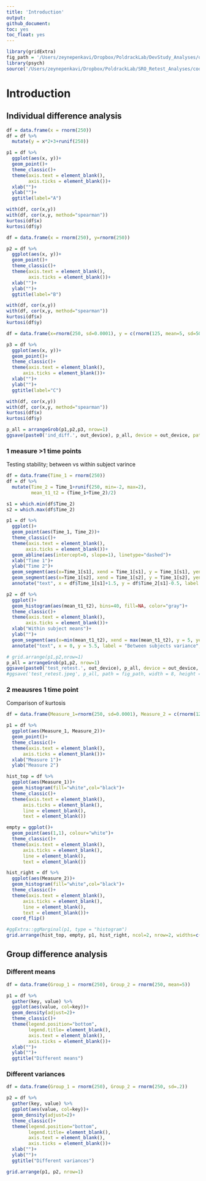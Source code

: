 ```yaml
---
title: 'Introduction'
output:
github_document:
toc: yes
toc_float: yes
---
```


```r
library(gridExtra)
fig_path = '/Users/zeynepenkavi/Dropbox/PoldrackLab/DevStudy_Analyses/output/figures'
library(psych)
source('/Users/zeynepenkavi/Dropbox/PoldrackLab/SRO_Retest_Analyses/code/figure_scripts/figure_res_wrapper.R')
```
# Introduction

## Individual difference analysis

```r
df = data.frame(x = rnorm(250))
df = df %>%
  mutate(y = x*2+3+runif(250))

p1 = df %>%
  ggplot(aes(x, y))+
  geom_point()+
  theme_classic()+
  theme(axis.text = element_blank(),
        axis.ticks = element_blank())+
  xlab("")+
  ylab("")+
  ggtitle(label="A")

with(df, cor(x,y))
with(df, cor(x,y, method="spearman"))
kurtosi(df$x)
kurtosi(df$y)
```

```r
df = data.frame(x = rnorm(250), y=rnorm(250))

p2 = df %>%
  ggplot(aes(x, y))+
  geom_point()+
  theme_classic()+
  theme(axis.text = element_blank(),
        axis.ticks = element_blank())+
  xlab("")+
  ylab("")+
  ggtitle(label="B")

with(df, cor(x,y))
with(df, cor(x,y, method="spearman"))
kurtosi(df$x)
kurtosi(df$y)
```

```r
df = data.frame(x=rnorm(250, sd=0.0001), y = c(rnorm(125, mean=5, sd=50),rnorm(125, mean=2, sd=2)))

p3 = df %>%
  ggplot(aes(x, y))+
  geom_point()+
  theme_classic()+
  theme(axis.text = element_blank(),
      axis.ticks = element_blank())+
  xlab("")+
  ylab("")+
  ggtitle(label="C")

with(df, cor(x,y))
with(df, cor(x,y, method="spearman"))
kurtosi(df$x)
kurtosi(df$y)
```

```r
p_all = arrangeGrob(p1,p2,p3, nrow=1)
ggsave(paste0('ind_diff.', out_device), p_all, device = out_device, path = fig_path, width = 8, height = 3, units = "in")

```

### 1 measure >1 time points

Testing stability; between vs within subject varince

```r
df = data.frame(Time_1 = rnorm(250))
df = df %>%
  mutate(Time_2 = Time_1+runif(250, min=-2, max=2),
         mean_t1_t2 = (Time_1+Time_2)/2)
```

```r
s1 = which.min(df$Time_2)
s2 = which.max(df$Time_2)

p1 = df %>%
  ggplot()+
  geom_point(aes(Time_1, Time_2))+
  theme_classic()+
  theme(axis.text = element_blank(),
       axis.ticks = element_blank())+
  geom_abline(aes(intercept=0, slope=1), linetype="dashed")+
  xlab("Time 1")+
  ylab("Time 2")+
  geom_segment(aes(x=Time_1[s1], xend = Time_1[s1], y = Time_1[s1], yend = Time_2[s1]), arrow=arrow(), color=cbbPalette[1], linetype=1, size=1)+
  geom_segment(aes(x=Time_1[s2], xend = Time_1[s2], y = Time_1[s2], yend = Time_2[s2]), arrow=arrow(), color=cbbPalette[1], linetype=1, size=1)+
  annotate("text", x = df$Time_1[s1]+1.5, y = df$Time_2[s1]-0.5, label = "Within subject variance", color= cbbPalette[1])

p2 = df %>%
  ggplot()+
  geom_histogram(aes(mean_t1_t2), bins=40, fill=NA, color="gray")+
  theme_classic()+
  theme(axis.text = element_blank(),
       axis.ticks = element_blank())+
  xlab("Within subject means")+
  ylab("")+
  geom_segment(aes(x=min(mean_t1_t2), xend = max(mean_t1_t2), y = 5, yend = 5), arrow=arrow(end = "both"), color=cbbPalette[2], size=1)+
  annotate("text", x = 0, y = 5.5, label = "Between subjects variance", color= cbbPalette[2], size=4)

# grid.arrange(p1,p2,nrow=1)
p_all = arrangeGrob(p1,p2, nrow=1)
ggsave(paste0('test_retest.', out_device), p_all, device = out_device, path = fig_path, width = 8, height = 3, units = "in")
#ggsave('test_retest.jpeg', p_all, path = fig_path, width = 8, height = 3, units = "in")
```

### 2 meausres 1 time point

Comparison of kurtosis

```r
df = data.frame(Measure_1=rnorm(250, sd=0.0001), Measure_2 = c(rnorm(125, mean=5, sd=50),rnorm(125, mean=2, sd=2)))

p1 = df %>%
  ggplot(aes(Measure_1, Measure_2))+
  geom_point()+
  theme_classic()+
  theme(axis.text = element_blank(),
      axis.ticks = element_blank())+
  xlab("Measure 1")+
  ylab("Measure 2")

hist_top = df %>%
  ggplot(aes(Measure_1))+
  geom_histogram(fill="white",col="black")+
  theme_classic()+
  theme(axis.text = element_blank(),
      axis.ticks = element_blank(),
      line = element_blank(),
      text = element_blank())

empty = ggplot()+
  geom_point(aes(1,1), colour="white")+
  theme_classic()+
  theme(axis.text = element_blank(),
      axis.ticks = element_blank(),
      line = element_blank(),
      text = element_blank())

hist_right = df %>%
  ggplot(aes(Measure_2))+
  geom_histogram(fill="white",col="black")+
  theme_classic()+
  theme(axis.text = element_blank(),
      axis.ticks = element_blank(),
      line = element_blank(),
      text = element_blank())+
  coord_flip()

#ggExtra::ggMarginal(p1, type = "histogram")
grid.arrange(hist_top, empty, p1, hist_right, ncol=2, nrow=2, widths=c(4, 1), heights=c(1, 4))

```


## Group difference analysis

### Different means

```r
df = data.frame(Group_1 = rnorm(250), Group_2 = rnorm(250, mean=5))

p1 = df %>%
  gather(key, value) %>%
  ggplot(aes(value, col=key))+
  geom_density(adjust=2)+
  theme_classic()+
  theme(legend.position="bottom",
        legend.title= element_blank(),
        axis.text = element_blank(),
        axis.ticks = element_blank())+
  xlab("")+
  ylab("")+
  ggtitle("Different means")
```

### Different variances

```r
df = data.frame(Group_1 = rnorm(250), Group_2 = rnorm(250, sd=.2))

p2 = df %>%
  gather(key, value) %>%
  ggplot(aes(value, col=key))+
  geom_density(adjust=2)+
  theme_classic()+
  theme(legend.position="bottom",
        legend.title= element_blank(),
        axis.text = element_blank(),
        axis.ticks = element_blank())+
  xlab("")+
  ylab("")+
  ggtitle("Different variances")
```

```r
grid.arrange(p1, p2, nrow=1)
```
